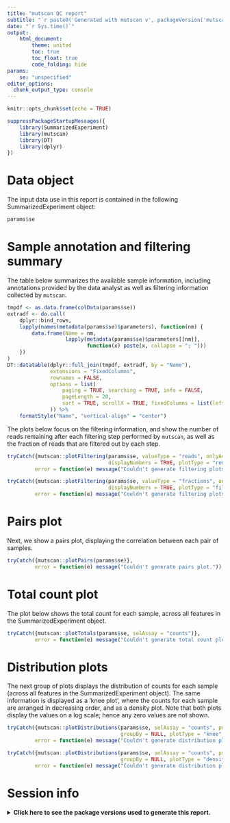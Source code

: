 ```yaml
---
title: "mutscan QC report"
subtitle: "`r paste0('Generated with mutscan v', packageVersion('mutscan'))`"
date: "`r Sys.time()`"
output: 
    html_document:
        theme: united
        toc: true
        toc_float: true
        code_folding: hide
params: 
    se: "unspecified"
editor_options: 
  chunk_output_type: console
---
```


```r
knitr::opts_chunk$set(echo = TRUE)
```

```r
suppressPackageStartupMessages({
    library(SummarizedExperiment)
    library(mutscan)
    library(DT)
    library(dplyr)
})
```

# Data object

The input data use in this report is contained in the following 
SummarizedExperiment object:

```r
params$se
```

# Sample annotation and filtering summary

The table below summarizes the available sample information, including 
annotations provided by the data analyst as well as filtering information 
collected by `mutscan`. 

```r
tmpdf <- as.data.frame(colData(params$se))
extradf <- do.call(
    dplyr::bind_rows, 
    lapply(names(metadata(params$se)$parameters), function(nm) {
        data.frame(Name = nm, 
                   lapply(metadata(params$se)$parameters[[nm]], 
                          function(x) paste(x, collapse = "; ")))
    })
)
DT::datatable(dplyr::full_join(tmpdf, extradf, by = "Name"),
              extensions = "FixedColumns",
              rownames = FALSE,
              options = list(
                  paging = TRUE, searching = TRUE, info = FALSE,
                  pageLength = 20, 
                  sort = TRUE, scrollX = TRUE, fixedColumns = list(leftColumns = 1)
              )) %>%
    formatStyle("Name", "vertical-align" = "center")
```

The plots below focus on the filtering information, and show the number of 
reads remaining after each filtering step performed by `mutscan`, as well as the 
fraction of reads that are filtered out by each step.

```r
tryCatch({mutscan::plotFiltering(params$se, valueType = "reads", onlyActiveFilters = TRUE, 
                                 displayNumbers = TRUE, plotType = "remaining", facetBy = "sample")},
         error = function(e) message("Couldn't generate filtering plots."))
```

```r
tryCatch({mutscan::plotFiltering(params$se, valueType = "fractions", onlyActiveFilters = TRUE, 
                                 displayNumbers = TRUE, plotType = "filtered", facetBy = "step")},
         error = function(e) message("Couldn't generate filtering plots."))
```

# Pairs plot

Next, we show a pairs plot, displaying the correlation between each pair of
samples. 

```r
tryCatch({mutscan::plotPairs(params$se)},
         error = function(e) message("Couldn't generate pairs plot."))
```

# Total count plot

The plot below shows the total count for each sample, across all features
in the SummarizedExperiment object.

```r
tryCatch({mutscan::plotTotals(params$se, selAssay = "counts")},
         error = function(e) message("Couldn't generate total count plot."))
```

# Distribution plots

The next group of plots displays the distribution of counts for each sample 
(across all features in the SummarizedExperiment object). The same information 
is displayed as a 'knee plot', where the counts for each sample are 
arranged in decreasing order, and as a density plot. Note that both plots 
display the values on a log scale; hence any zero values are not shown. 

```r
tryCatch({mutscan::plotDistributions(params$se, selAssay = "counts", pseudocount = 1,
                                     groupBy = NULL, plotType = "knee", facet = FALSE)},
         error = function(e) message("Couldn't generate distribution plot."))
```

```r
tryCatch({mutscan::plotDistributions(params$se, selAssay = "counts", pseudocount = 1, 
                                     groupBy = NULL, plotType = "density", facet = FALSE)},
         error = function(e) message("Couldn't generate distribution plot."))
```

# Session info

<details>
<summary><b>
Click here to see the package versions used to generate this report.
</b></summary>
```r
sessionInfo()
```
</details>

